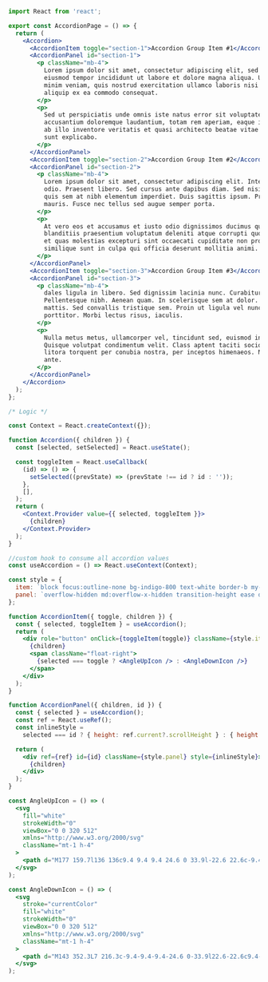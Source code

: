 ```jsx
import React from 'react';

export const AccordionPage = () => {
  return (
    <Accordion>
      <AccordionItem toggle="section-1">Accordion Group Item #1</AccordionItem>
      <AccordionPanel id="section-1">
        <p className="mb-4">
          Lorem ipsum dolor sit amet, consectetur adipiscing elit, sed do
          eiusmod tempor incididunt ut labore et dolore magna aliqua. Ut enim ad
          minim veniam, quis nostrud exercitation ullamco laboris nisi ut
          aliquip ex ea commodo consequat.
        </p>
        <p>
          Sed ut perspiciatis unde omnis iste natus error sit voluptatem
          accusantium doloremque laudantium, totam rem aperiam, eaque ipsa quae
          ab illo inventore veritatis et quasi architecto beatae vitae dicta
          sunt explicabo.
        </p>
      </AccordionPanel>
      <AccordionItem toggle="section-2">Accordion Group Item #2</AccordionItem>
      <AccordionPanel id="section-2">
        <p className="mb-4">
          Lorem ipsum dolor sit amet, consectetur adipiscing elit. Integer nec
          odio. Praesent libero. Sed cursus ante dapibus diam. Sed nisi. Nulla
          quis sem at nibh elementum imperdiet. Duis sagittis ipsum. Praesent
          mauris. Fusce nec tellus sed augue semper porta.
        </p>
        <p>
          At vero eos et accusamus et iusto odio dignissimos ducimus qui
          blanditiis praesentium voluptatum deleniti atque corrupti quos dolores
          et quas molestias excepturi sint occaecati cupiditate non provident,
          similique sunt in culpa qui officia deserunt mollitia animi.
        </p>
      </AccordionPanel>
      <AccordionItem toggle="section-3">Accordion Group Item #3</AccordionItem>
      <AccordionPanel id="section-3">
        <p className="mb-4">
          dales ligula in libero. Sed dignissim lacinia nunc. Curabitur tortor.
          Pellentesque nibh. Aenean quam. In scelerisque sem at dolor. Maecenas
          mattis. Sed convallis tristique sem. Proin ut ligula vel nunc egestas
          porttitor. Morbi lectus risus, iaculis.
        </p>
        <p>
          Nulla metus metus, ullamcorper vel, tincidunt sed, euismod in, nibh.
          Quisque volutpat condimentum velit. Class aptent taciti sociosqu ad
          litora torquent per conubia nostra, per inceptos himenaeos. Nam nec
          ante.
        </p>
      </AccordionPanel>
    </Accordion>
  );
};

/* Logic */

const Context = React.createContext({});

function Accordion({ children }) {
  const [selected, setSelected] = React.useState();

  const toggleItem = React.useCallback(
    (id) => () => {
      setSelected((prevState) => (prevState !== id ? id : ''));
    },
    [],
  );
  return (
    <Context.Provider value={{ selected, toggleItem }}>
      {children}
    </Context.Provider>
  );
}

//custom hook to consume all accordion values
const useAccordion = () => React.useContext(Context);

const style = {
  item: `block focus:outline-none bg-indigo-800 text-white border-b my-2 p-3`,
  panel: `overflow-hidden md:overflow-x-hidden transition-height ease duration-300 text-gray-600`,
};

function AccordionItem({ toggle, children }) {
  const { selected, toggleItem } = useAccordion();
  return (
    <div role="button" onClick={toggleItem(toggle)} className={style.item}>
      {children}
      <span className="float-right">
        {selected === toggle ? <AngleUpIcon /> : <AngleDownIcon />}
      </span>
    </div>
  );
}

function AccordionPanel({ children, id }) {
  const { selected } = useAccordion();
  const ref = React.useRef();
  const inlineStyle =
    selected === id ? { height: ref.current?.scrollHeight } : { height: 0 };

  return (
    <div ref={ref} id={id} className={style.panel} style={inlineStyle}>
      {children}
    </div>
  );
}

const AngleUpIcon = () => (
  <svg
    fill="white"
    strokeWidth="0"
    viewBox="0 0 320 512"
    xmlns="http://www.w3.org/2000/svg"
    className="mt-1 h-4"
  >
    <path d="M177 159.7l136 136c9.4 9.4 9.4 24.6 0 33.9l-22.6 22.6c-9.4 9.4-24.6 9.4-33.9 0L160 255.9l-96.4 96.4c-9.4 9.4-24.6 9.4-33.9 0L7 329.7c-9.4-9.4-9.4-24.6 0-33.9l136-136c9.4-9.5 24.6-9.5 34-.1z" />
  </svg>
);

const AngleDownIcon = () => (
  <svg
    stroke="currentColor"
    fill="white"
    strokeWidth="0"
    viewBox="0 0 320 512"
    xmlns="http://www.w3.org/2000/svg"
    className="mt-1 h-4"
  >
    <path d="M143 352.3L7 216.3c-9.4-9.4-9.4-24.6 0-33.9l22.6-22.6c9.4-9.4 24.6-9.4 33.9 0l96.4 96.4 96.4-96.4c9.4-9.4 24.6-9.4 33.9 0l22.6 22.6c9.4 9.4 9.4 24.6 0 33.9l-136 136c-9.2 9.4-24.4 9.4-33.8 0z" />
  </svg>
);
```
